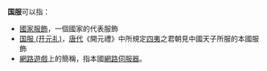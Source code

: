 '''国服'''可以指：
* [[國家服飾|國家服飾]]，一個國家的代表服飾
* [[国服_(开元礼)|国服 (开元礼)]]，[[唐代|唐代]]《開元禮》中所規定[[四夷|四夷]]之君朝見中國天子所服的本國服飾
* [[網路遊戲|網路遊戲]]上的簡稱，指本國[[網路|網路]][[伺服器|伺服器]]。
{{disambiguation|cat=二字消歧义}}